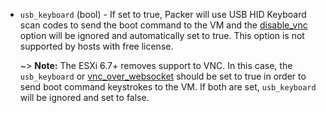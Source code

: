 <!-- Code generated from the comments of the BootConfigWrapper struct in builder/vmware/common/boot_config.go; DO NOT EDIT MANUALLY -->

- `usb_keyboard` (bool) - If set to true, Packer will use USB HID Keyboard scan codes to send the boot command to the VM and
  the [disable_vnc](#disable_vnc) option will be ignored and automatically set to true.
  This option is not supported by hosts with free license.
  
  ~> **Note:** The ESXi 6.7+ removes support to VNC. In this case, the `usb_keyboard` or [vnc_over_websocket](#vnc_over_websocket)
  should be set to true in order to send boot command keystrokes to the VM. If both are set, `usb_keyboard` will be ignored
  and set to false.
